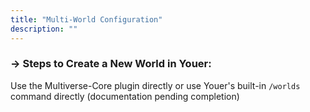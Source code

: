 ```yaml
---
title: "Multi-World Configuration"
description: ""
---
```


### -> Steps to Create a New World in Youer:

Use the Multiverse-Core plugin directly or use Youer's built-in `/worlds` command directly (documentation pending completion)